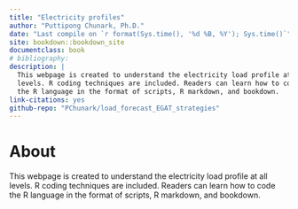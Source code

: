 ```yaml
---
title: "Electricity profiles"
author: "Puttipong Chunark, Ph.D."
date: "Last compile on `r format(Sys.time(), '%d %B, %Y'); Sys.time()`"
site: bookdown::bookdown_site
documentclass: book
# bibliography:
description: |
  This webpage is created to understand the electricity load profile at all 
  levels. R coding techniques are included. Readers can learn how to code 
  the R language in the format of scripts, R markdown, and bookdown.
link-citations: yes
github-repo: "PChunark/load_forecast_EGAT_strategies"
---
```



# About {-}

This webpage is created to understand the electricity load profile at all 
levels. R coding techniques are included. Readers can learn how to code 
the R language in the format of scripts, R markdown, and bookdown.
